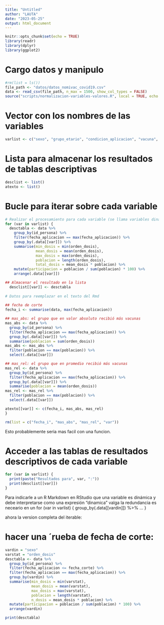 ```yaml
---
title: "Untitled"
author: "LAUTA"
date: "2023-05-25"
output: html_document
---
```


```r
knitr::opts_chunk$set(echo = TRUE)
library(readr)
library(dplyr)
library(ggplot2)
```

# Cargo datos y manipulo
```r
#rm(list = ls())
file_path <- "datos/datos_nomivac_covid19.csv"
data <- read_csv(file_path, n_max = 1500, show_col_types = FALSE)
source("scripts/normalizacion-variables-valores.R", local = TRUE, echo = TRUE)
```

# Vector con los nombres de las variables
```r
varlist <- c("sexo", "grupo_etario", "condicion_aplicacion", "vacuna", "jurisdiccion_aplicacion", "jurisdiccion_residencia", "depto_aplicacion", "depto_residencia")
```

# Lista para almacenar los resultados de tablas descriptivas
```r
desclist <- list()
atexto <- list()
```

# Bucle para iterar sobre cada variable
```r
# Realizar el procesamiento para cada variable (se llama variables dinamica a la iterada)
for (var in varlist) {
  desctabla <- data %>%
    group_by(id_persona) %>%
    filter(fecha_aplicacion == max(fecha_aplicacion)) %>%
    group_by(.data[[var]]) %>%
    summarise(min_dosis = min(orden_dosis),
              mean_dosis = mean(orden_dosis),
              max_dosis = max(orden_dosis),
              poblacion = length(orden_dosis),
              total_dosis = mean_dosis * poblacion) %>%
    mutate(participacion = poblacion / sum(poblacion) * 100) %>% 
    arrange(.data[[var]])

## Almacenar el resultado en la lista  
  desclist[[var]] <- desctabla
  
# Datos para reemplazar en el texto del Rmd
  
## fecha de corte
fecha_i <- summarise(data, max(fecha_aplicacion))

## mas_abs: el grupo que en valor absoluto recibió más vacunas
mas_abs <- data %>% 
  group_by(id_persona) %>% 
  filter(fecha_aplicacion == max(fecha_aplicacion)) %>% 
  group_by(.data[[var]]) %>% 
  summarise(poblacion = sum(orden_dosis))
mas_abs <- mas_abs %>% 
  filter(poblacion == max(poblacion)) %>% 
  select(.data[[var]])

## mas_rel: el grupo que en promedio recibió más vacunas
mas_rel <- data %>% 
  group_by(id_persona) %>% 
  filter(fecha_aplicacion == max(fecha_aplicacion)) %>% 
  group_by(.data[[var]]) %>% 
  summarise(poblacion = mean(orden_dosis))
mas_rel <- mas_rel %>% 
  filter(poblacion == max(poblacion)) %>% 
  select(.data[[var]])

atexto[[var]] <- c(fecha_i, mas_abs, mas_rel)
}

rm(list = c("fecha_i", "mas_abs", "mas_rel", "var"))
```
Esto probablemente seria mas facil con una funcion.

# Acceder a las tablas de resultados descriptivos de cada variable
```r
for (var in varlist) {
  print(paste("Resultados para", var, ":"))
  print(desclist[[var]])
}
```
Para indicarle a un R Markdown en RStudio que una variable es dinámica y debe interpretarse como una expresión "dinamica" valga la redundancia es neceario en un for (var in varlist) { group_by(.data[[vardin]]) %>% ... }

ahora la version completa del iterable:

# hacer una ´rueba de fecha de corte:
```r
vardin = "sexo"
varstat = "orden_dosis"
desctabla <- data %>%
  group_by(id_persona) %>%
  filter(fecha_aplicacion <= fecha_corte) %>% 
  filter(fecha_aplicacion == max(fecha_aplicacion)) %>%
  group_by(vardin) %>%
  summarise(min_dosis = min(varstat),
            mean_dosis = mean(varstat),
            max_dosis = max(varstat),
            poblacion = length(varstat),
            n_dosis = mean_dosis * poblacion) %>%
  mutate(participacion = poblacion / sum(poblacion) * 100) %>% 
  arrange(vardin)

print(desctabla)

```

